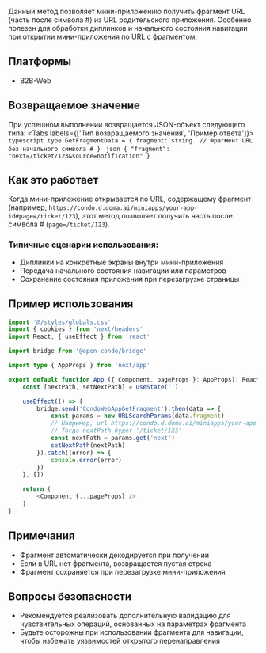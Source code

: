 Данный метод позволяет мини-приложению получить фрагмент URL (часть после символа #) из URL родительского приложения. 
Особенно полезен для обработки диплинков и начального состояния навигации при открытии мини-приложения по URL с фрагментом.

## Платформы
- B2B-Web

## Возвращаемое значение

При успешном выполнении возвращается JSON-объект следующего типа:
<Tabs labels={['Тип возвращаемого значения', 'Пример ответа']}>
    ```typescript
    type GetFragmentData = {
        fragment: string  // Фрагмент URL без начального символа #
    }
    ```
    ```json
    {
      "fragment": "next=/ticket/123&source=notification"
    }
    ```
</Tabs>

## Как это работает

Когда мини-приложение открывается по URL, содержащему фрагмент (например, `https://condo.d.doma.ai/miniapps/your-app-id#page=/ticket/123`), этот метод позволяет получить часть после символа # (`page=/ticket/123`).

### Типичные сценарии использования:
- Диплинки на конкретные экраны внутри мини-приложения
- Передача начального состояния навигации или параметров
- Сохранение состояния приложения при перезагрузке страницы

## Пример использования

```typescript jsx
import '@/styles/globals.css'
import { cookies } from 'next/headers'
import React, { useEffect } from 'react'

import bridge from '@open-condo/bridge'

import type { AppProps } from 'next/app'

export default function App ({ Component, pageProps }: AppProps): React.ReactNode {
    const [nextPath, setNextPath] = useState('')

    useEffect(() => {
        bridge.send('CondoWebAppGetFragment').then(data => {
            const params = new URLSearchParams(data.fragment)
            // Например, url https://condo.d.doma.ai/miniapps/your-app-id#next=/ticket/123. 
            // Тогда nextPath будет '/ticket/123'
            const nextPath = params.get('next')
            setNextPath(nextPath)
        }).catch((error) => {
            console.error(error)
        })
    }, [])

    return (
        <Component {...pageProps} />
    )
}
```

## Примечания

- Фрагмент автоматически декодируется при получении
- Если в URL нет фрагмента, возвращается пустая строка
- Фрагмент сохраняется при перезагрузке мини-приложения

## Вопросы безопасности

- Рекомендуется реализовать дополнительную валидацию для чувствительных операций, основанных на параметрах фрагмента
- Будьте осторожны при использовании фрагмента для навигации, чтобы избежать уязвимостей открытого перенаправления
